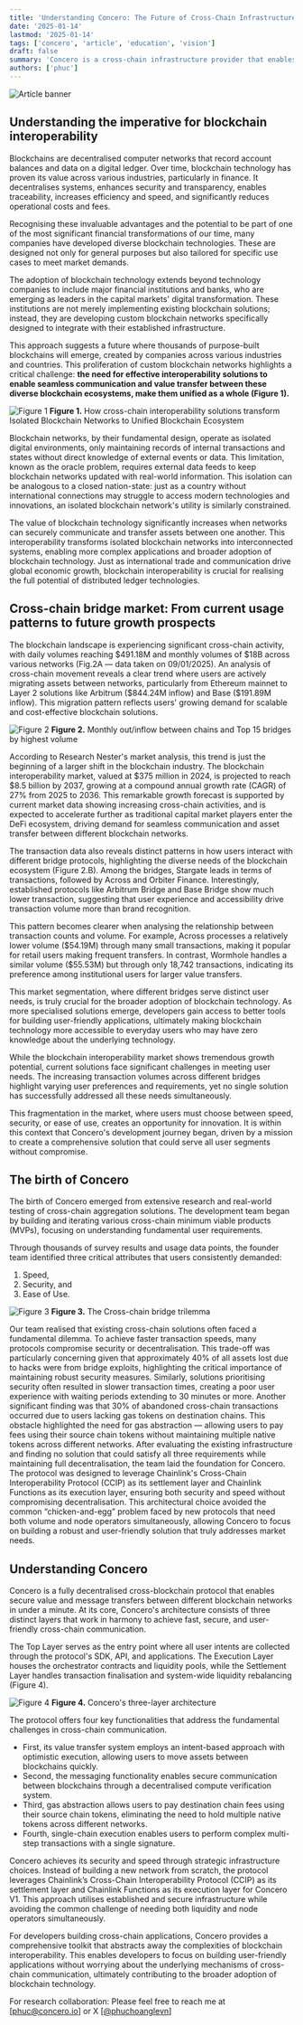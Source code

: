 ```yaml
---
title: 'Understanding Concero: The Future of Cross-Chain Infrastructure'
date: '2025-01-14'
lastmod: '2025-01-14'
tags: ['concero', 'article', 'education', 'vision']
draft: false
summary: 'Concero is a cross-chain infrastructure provider that enables seamless interoperability between different blockchain networks.'
authors: ['phuc']
---
```


![Article banner](/static/images/concero/article/understanding-concero-future-cross-chain/banner.webp)

## Understanding the imperative for blockchain interoperability

Blockchains are decentralised computer networks that record account balances and data on a digital ledger. Over time, blockchain technology has proven its value across various industries, particularly in finance. It decentralises systems, enhances security and transparency, enables traceability, increases efficiency and speed, and significantly reduces operational costs and fees.

Recognising these invaluable advantages and the potential to be part of one of the most significant financial transformations of our time, many companies have developed diverse blockchain technologies. These are designed not only for general purposes but also tailored for specific use cases to meet market demands.

The adoption of blockchain technology extends beyond technology companies to include major financial institutions and banks, who are emerging as leaders in the capital markets' digital transformation. These institutions are not merely implementing existing blockchain solutions; instead, they are developing custom blockchain networks specifically designed to integrate with their established infrastructure.

This approach suggests a future where thousands of purpose-built blockchains will emerge, created by companies across various industries and countries. This proliferation of custom blockchain networks highlights a critical challenge: **the need for effective interoperability solutions to enable seamless communication and value transfer between these diverse blockchain ecosystems, make them unified as a whole (Figure 1).**

![Figure 1](/static/images/concero/article/understanding-concero-future-cross-chain/fig1.webp)
**Figure 1.** How cross-chain interoperability solutions transform Isolated Blockchain Networks to Unified Blockchain Ecosystem

Blockchain networks, by their fundamental design, operate as isolated digital environments, only maintaining records of internal transactions and states without direct knowledge of external events or data. This limitation, known as the oracle problem, requires external data feeds to keep blockchain networks updated with real-world information. This isolation can be analogous to a closed nation-state: just as a country without international connections may struggle to access modern technologies and innovations, an isolated blockchain network's utility is similarly constrained.

The value of blockchain technology significantly increases when networks can securely communicate and transfer assets between one another. This interoperability transforms isolated blockchain networks into interconnected systems, enabling more complex applications and broader adoption of blockchain technology. Just as international trade and communication drive global economic growth, blockchain interoperability is crucial for realising the full potential of distributed ledger technologies.

## Cross-chain bridge market: From current usage patterns to future growth prospects

The blockchain landscape is experiencing significant cross-chain activity, with daily volumes reaching \$491.18M and monthly volumes of \$18B across various networks (Fig.2A — data taken on 09/01/2025). An analysis of cross-chain movement reveals a clear trend where users are actively migrating assets between networks, particularly from Ethereum mainnet to Layer 2 solutions like Arbitrum (\$844.24M inflow) and Base (\$191.89M inflow). This migration pattern reflects users' growing demand for scalable and cost-effective blockchain solutions.

![Figure 2](/static/images/concero/article/understanding-concero-future-cross-chain/fig2.webp)
**Figure 2.** Monthly out/inflow between chains and Top 15 bridges by highest volume

According to Research Nester's market analysis, this trend is just the beginning of a larger shift in the blockchain industry. The blockchain interoperability market, valued at \$375 million in 2024, is projected to reach \$8.5 billion by 2037, growing at a compound annual growth rate (CAGR) of 27% from 2025 to 2036. This remarkable growth forecast is supported by current market data showing increasing cross-chain activities, and is expected to accelerate further as traditional capital market players enter the DeFi ecosystem, driving demand for seamless communication and asset transfer between different blockchain networks.

The transaction data also reveals distinct patterns in how users interact with different bridge protocols, highlighting the diverse needs of the blockchain ecosystem (Figure 2.B). Among the bridges, Stargate leads in terms of transactions, followed by Across and Orbiter Finance. Interestingly, established protocols like Arbitrum Bridge and Base Bridge show much lower transaction, suggesting that user experience and accessibility drive transaction volume more than brand recognition.

This pattern becomes clearer when analysing the relationship between transaction counts and volume. For example, Across processes a relatively lower volume (\$54.19M) through many small transactions, making it popular for retail users making frequent transfers. In contrast, Wormhole handles a similar volume (\$55.53M) but through only 18,742 transactions, indicating its preference among institutional users for larger value transfers.

This market segmentation, where different bridges serve distinct user needs, is truly crucial for the broader adoption of blockchain technology. As more specialised solutions emerge, developers gain access to better tools for building user-friendly applications, ultimately making blockchain technology more accessible to everyday users who may have zero knowledge about the underlying technology.

While the blockchain interoperability market shows tremendous growth potential, current solutions face significant challenges in meeting user needs. The increasing transaction volumes across different bridges highlight varying user preferences and requirements, yet no single solution has successfully addressed all these needs simultaneously.

This fragmentation in the market, where users must choose between speed, security, or ease of use, creates an opportunity for innovation. It is within this context that Concero's development journey began, driven by a mission to create a comprehensive solution that could serve all user segments without compromise.

## The birth of Concero

The birth of Concero emerged from extensive research and real-world testing of cross-chain aggregation solutions. The development team began by building and iterating various cross-chain minimum viable products (MVPs), focusing on understanding fundamental user requirements.

Through thousands of survey results and usage data points, the founder team identified three critical attributes that users consistently demanded:

1. Speed,
2. Security, and
3. Ease of Use.

![Figure 3](/static/images/concero/article/understanding-concero-future-cross-chain/fig3.webp)
**Figure 3.** The Cross-chain bridge trilemma

Our team realised that existing cross-chain solutions often faced a fundamental dilemma. To achieve faster transaction speeds, many protocols compromise security or decentralisation. This trade-off was particularly concerning given that approximately 40% of all assets lost due to hacks were from bridge exploits, highlighting the critical importance of maintaining robust security measures. Similarly, solutions prioritising security often resulted in slower transaction times, creating a poor user experience with waiting periods extending to 30 minutes or more. Another significant finding was that 30% of abandoned cross-chain transactions occurred due to users lacking gas tokens on destination chains. This obstacle highlighted the need for gas abstraction — allowing users to pay fees using their source chain tokens without maintaining multiple native tokens across different networks. After evaluating the existing infrastructure and finding no solution that could satisfy all three requirements while maintaining full decentralisation, the team laid the foundation for Concero. The protocol was designed to leverage Chainlink's Cross-Chain Interoperability Protocol (CCIP) as its settlement layer and Chainlink Functions as its execution layer, ensuring both security and speed without compromising decentralisation. This architectural choice avoided the common “chicken-and-egg” problem faced by new protocols that need both volume and node operators simultaneously, allowing Concero to focus on building a robust and user-friendly solution that truly addresses market needs.

## Understanding Concero

Concero is a fully decentralised cross-blockchain protocol that enables secure value and message transfers between different blockchain networks in under a minute. At its core, Concero's architecture consists of three distinct layers that work in harmony to achieve fast, secure, and user-friendly cross-chain communication.

The Top Layer serves as the entry point where all user intents are collected through the protocol's SDK, API, and applications. The Execution Layer houses the orchestrator contracts and liquidity pools, while the Settlement Layer handles transaction finalisation and system-wide liquidity rebalancing (Figure 4).

![Figure 4](/static/images/concero/article/understanding-concero-future-cross-chain/fig4.webp)
**Figure 4.** Concero's three-layer architecture

The protocol offers four key functionalities that address the fundamental challenges in cross-chain communication.

- First, its value transfer system employs an intent-based approach with optimistic execution, allowing users to move assets between blockchains quickly.
- Second, the messaging functionality enables secure communication between blockchains through a decentralised compute verification system.
- Third, gas abstraction allows users to pay destination chain fees using their source chain tokens, eliminating the need to hold multiple native tokens across different networks.
- Fourth, single-chain execution enables users to perform complex multi-step transactions with a single signature.

Concero achieves its security and speed through strategic infrastructure choices. Instead of building a new network from scratch, the protocol leverages Chainlink’s Cross-Chain Interoperability Protocol (CCIP) as its settlement layer and Chainlink Functions as its execution layer for Concero V1. This approach utilises established and secure infrastructure while avoiding the common challenge of needing both liquidity and node operators simultaneously.

For developers building cross-chain applications, Concero provides a comprehensive toolkit that abstracts away the complexities of blockchain interoperability. This enables developers to focus on building user-friendly applications without worrying about the underlying mechanisms of cross-chain communication, ultimately contributing to the broader adoption of blockchain technology.

For research collaboration: Please feel free to reach me at [phuc@concero.io] or X [[@phuchoanglevn](https://x.com/phuchoanglevn)]